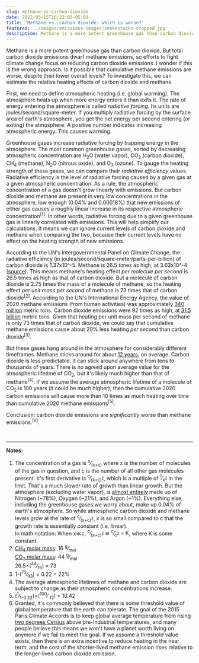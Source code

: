 ```yaml
---
slug: methane-vs-carbon-dioxide
date: 2022-05-15T16:22:00-05:00
title: 'Methane vs. carbon dioxide: which is worse?'
featured: ../images/emissions-images/smokestacks-cropped.jpg
description: Methane is a more potent greenhouse gas than carbon dioxide.  But total carbon dioxide emissions dwarf methane emissions.
---
```



<MdxImage fileName="smokestacks.jpg" alt="Smokestacks burning fossil fuels" />

Methane is a more potent greenhouse gas than carbon dioxide. But total carbon dioxide emissions dwarf methane emissions, so efforts to fight climate change focus on reducing carbon dioxide emissions. I wonder if this is the wrong approach. Is it possible that cumulative methane emissions are worse, despite their lower overall levels? To investigate this, we can estimate the relative heating effects of carbon dioxide and methane.

First, we need to define atmospheric heating (i.e. global warming). The atmosphere heats up when more energy enters it than exits it. The rate of energy entering the atmosphere is called _radiative forcing_. Its units are joules/second/square-meter. If you multiply radiative forcing by the surface area of earth's atmosphere, you get the net energy per second entering (or exiting) the atmosphere. A positive number indicates increasing atmospheric energy. This causes warming.

Greenhouse gases increase radiative forcing by trapping energy in the atmosphere. The most common greenhouse gases, sorted by decreasing atmospheric concentration are H<sub>2</sub>O (water vapor), CO<sub>2</sub> (carbon dioxide), CH<sub>4</sub> (methane), N<sub>2</sub>O (nitrous oxide), and O<sub>3</sub> (ozone). To gauge the heating strength of these gases, we can compare their _radiative efficiency_ values. Radiative efficiency is the level of radiative forcing caused by a given gas at a given atmospheric concentration. As a rule, the atmospheric concentration of a gas doesn't grow linearly with emissions. But carbon dioxide and methane are present in very low concentrations in the atmosphere, low enough (0.04% and 0.00018%) that new emissions of either gas causes a roughly linear increase in its respective atmospheric concentration<sup>[1]</sup>. In other words, radiative forcing due to a given greenhouse gas is linearly correlated with emissions. This will help simplify our calculations. It means we can ignore current levels of carbon dioxide and methane when comparing the two, because their current levels have no effect on the heating strength of new emissions.

According to the UN's Intergovernmental Panel on Climate Change, the radiative efficiency (in joules/second/square-meter/parts-per-billion) of carbon dioxide is 1.37x10^-5. Methane is 26.5 times as high, at 3.63x10^-4 ([source](https://www.ipcc.ch/site/assets/uploads/2018/02/WG1AR5_Chapter08_FINAL.pdf)). This means methane's heating effect _per molecule per second_ is 26.5 times as high as that of carbon dioxide. But a molecule of carbon dioxide is 2.75 times the mass of a molecule of methane, so the heating effect _per unit mass per second_ of methane is 73 times that of carbon dioxide<sup>[2]</sup>. According to the UN's International Energy Agency, the value of 2020 methane emissions (from human activities) was approximately [340 million](https://www.iea.org/reports/methane-tracker-2020) metric tons. Carbon dioxide emissions were 92 times as high, at [31.5 billion](https://www.iea.org/articles/global-energy-review-co2-emissions-in-2020) metric tons. Given that heating per unit mass per second of methane is only 73 times that of carbon dioxide, we could say that cumulative methane emissions cause about 20% less heating _per second_ than carbon dioxide<sup>[3]</sup>.

But these gases hang around in the atmosphere for considerably different timeframes. Methane sticks around for about [12 years](https://climateer.substack.com/p/methane-lifetime?s=r), on average. Carbon dioxide is less predictable. It can stick around anywhere from tens to thousands of years. There is no agreed upon average value for the atmospheric lifetime of CO<sub>2</sub>, but it's likely much higher than that of methane<sup>[4]</sup>. If we assume the average atmospheric lifetime of a molecule of CO<sub>2</sub> is 100 years (it could be much higher), then the cumulative 2020 carbon emissions will cause more than 10 times as much heating over time than cumulative 2020 methane emissions<sup>[5]</sup>.

Conclusion: carbon dioxide emissions are _significantly_ worse than methane emissions.<sup>[6]</sup>.

<br />

---

**Notes:**

1. The concentration of a gas is <span className="math"><sup>x</sup>&frasl;<sub>(x+c)</sub></span> where <span className="math">x</span> is the number of molecules of the gas in question, and <span className="math">c</span> is the number of all other gas molecules present. It's first derivative is <span className="math"><sup>c</sup>&frasl;<sub>(x+c)<sup>2</sup></sub></span>, which is a multiple of <span className="math"><sup>1</sup>&frasl;<sub>x<sup>2</sup></sub></span> in the limit. That's a much slower rate of growth than linear growth. But the atmosphere (excluding water vapor), is [almost entirely](https://en.wikipedia.org/wiki/Atmosphere_of_Earth) made up of Nitrogen (~78%), Oxygen (~21%), and Argon (~1%). Everything else, including the greenhouse gases we worry about, make up 0.04% of earth's atmosphere. So while atmospheric carbon dioxide and methane levels grow at the rate of <span className="math"><sup>c</sup>&frasl;<sub>(x+c)<sup>2</sup></sub></span>, <span className="math">x</span> is so small compared to <span className="math">c</span> that the growth rate is essentially constant (i.e. linear).<br />In math notation: When <span className="math">x&#8810;c</span>, <span className="math"><sup>c</sup>&frasl;<sub>(x+c)<sup>2</sup></sub> &#8773; <sup>c</sup>&frasl;<sub>c<sup>2</sup></sub> = K</span>,&nbsp;where <span className="math">K</span> is some constant.
2. [CH<sub>4</sub> molar mass](https://en.wikipedia.org/wiki/Methane): <span className="math">16 <sup>g</sup>&frasl;<sub>mol</sub></span><br />[CO<sub>2</sub> molar mass](https://en.wikipedia.org/wiki/Carbon_dioxide): <span className="math">44 <sup>g</sup>&frasl;<sub>mol</sub></span><br /> <span className="math">26.5&times;(<sup>44</sup>&frasl;<sub>16</sub>) = 73</span>
3. <span className="math">
     1-(<sup>73</sup>&frasl;<sub>93</sub>) = 0.22 = 22%
   </span>
4. The average atmospheric lifetimes of methane and carbon dioxide are subject to change as their atmospheric concentrations increase.
5. <span className="math">
     (<sup>1</sup>&frasl;<sub>1-0.22</sub>)&times;(<sup>100</sup>&frasl;
     <sub>12</sub>) = 10.42
   </span>
6. Granted, it's commonly believed that there is some threshold value of global temperature that the earth can tolerate. The goal of the 2015 Paris Climate Accords is to keep global average temperature from rising [two degrees Celsius](https://www.pbs.org/newshour/show/why-2-degrees-celsius-is-climate-changes-magic-number) above pre-industrial temperatures, and many people believe this means we won't have a planet worth living on anymore if we fail to meet the goal. If we assume a threshold value exists, then there is an extra incentive to reduce heating in the near term, and the cost of the shorter-lived methane emission rises relative to the longer-lived carbon dioxide emission.
